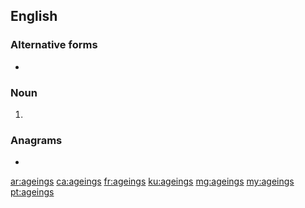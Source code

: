 ==English==

===Alternative forms===
* {{l|en|aging}}

===Noun===
{{head|en|noun plural form|head=ageing}}
# {{lb|en|AU|NZ|British}} {{plural of|ageing|lang=en}}

===Anagrams===
* {{l|en|signage}}

[[ar:ageings]]
[[ca:ageings]]
[[fr:ageings]]
[[ku:ageings]]
[[mg:ageings]]
[[my:ageings]]
[[pt:ageings]]
